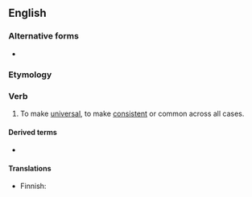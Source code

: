 ==English==

===Alternative forms===
* {{l|en|universalise}}

===Etymology===
{{suffix|en|universal|ize}}

===Verb===
{{en-verb}}

# {{lb|en|transitive}} To make [[universal]], to make [[consistent]] or common across all cases.

====Derived terms====
* {{l|en|universalizable}}

====Translations====
{{trans-top|to make universal}}
* Finnish: {{t+|fi|yleistää}}
{{trans-mid}}
{{trans-bottom}}